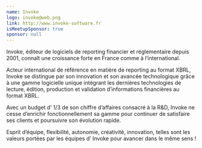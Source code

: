 ```yaml
---
name: Invoke
logo: invoke@web.png
link: http://www.invoke-software.fr
isMeetupSponsor: true
sponsor: null
---
```


Invoke, éditeur de logiciels de reporting financier et réglementaire depuis
2001, connaît une croissance forte en France comme à l’international.

Acteur international de référence en matière de reporting au format XBRL, Invoke
se distingue par son innovation et son avancée technologique grâce à une gamme
logicielle unique intégrant les dernières technologies de lecture, édition,
production et validation d’informations financières au format XBRL.

Avec un budget d’ 1/3 de son chiffre d’affaires consacré à la R&D, Invoke ne
cesse d’enrichir fonctionnellement sa gamme pour continuer de satisfaire ses
clients et poursuivre son évolution rapide.

Esprit d’équipe, flexibilité, autonomie, créativité, innovation, telles sont
les valeurs portées par les équipes d’ Invoke pour avancer dans le même sens !
